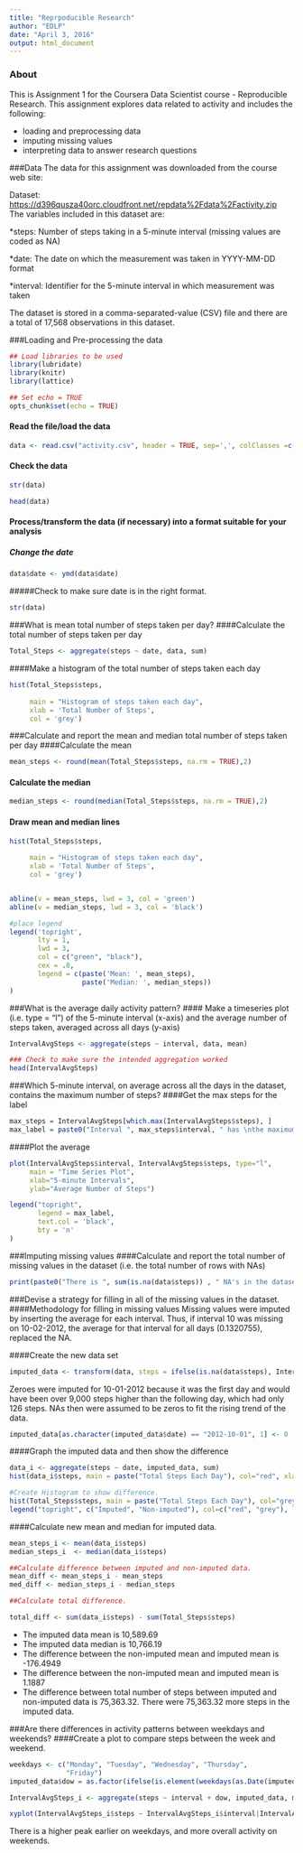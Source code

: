---
title: "Reprpoducible Research"
author: "EDLP"
date: "April 3, 2016"
output: html_document
---

### About
This is Assignment 1 for the Coursera Data Scientist course - Reproducible Research. This assignment explores data related to activity and includes the following:

* loading and preprocessing data
* imputing missing values
* interpreting data to answer research questions

###Data
The data for this assignment was downloaded from the course web site:  

Dataset: [https://d396qusza40orc.cloudfront.net/repdata%2Fdata%2Factivity.zip](Activity monitoring data [52K])  
The variables included in this dataset are:  

*steps: Number of steps taking in a 5-minute interval (missing values are coded as NA)

*date: The date on which the measurement was taken in YYYY-MM-DD format

*interval: Identifier for the 5-minute interval in which measurement was taken

The dataset is stored in a comma-separated-value (CSV) file and there are a total of 17,568 observations in this dataset.

###Loading and Pre-processing the data
```{r}
## Load libraries to be used
library(lubridate)
library(knitr)
library(lattice)
```

```{r}
## Set echo = TRUE
opts_chunk$set(echo = TRUE)
```

#### Read the file/load the data
```{r}
data <- read.csv("activity.csv", header = TRUE, sep=',', colClasses =c("numeric", "character", "integer"))
```
#### Check the data
```{r}
str(data)

head(data)
```

#### Process/transform the data (if necessary) into a format suitable for your analysis
##### Change the date
```{r}
data$date <- ymd(data$date)
```
#####Check to make sure date is in the right format.
```{r}
str(data)
```

###What is mean total number of steps taken per day?
####Calculate the total number of steps taken per day
```{r}
Total_Steps <- aggregate(steps ~ date, data, sum)
```
####Make a histogram of the total number of steps taken each day
```{r}
hist(Total_Steps$steps, 
   
     main = "Histogram of steps taken each day",
     xlab = 'Total Number of Steps',
     col = 'grey')
```

###Calculate and report the mean and median total number of steps taken per day
####Calculate the mean
```{r}
mean_steps <- round(mean(Total_Steps$steps, na.rm = TRUE),2)
```

#### Calculate the median
```{r}
median_steps <- round(median(Total_Steps$steps, na.rm = TRUE),2)
```
#### Draw mean and median lines
```{r}
hist(Total_Steps$steps, 
  
     main = "Histogram of steps taken each day",
     xlab = 'Total Number of Steps',
     col = 'grey')


abline(v = mean_steps, lwd = 3, col = 'green')
abline(v = median_steps, lwd = 3, col = 'black')

#place legend
legend('topright',
       lty = 1,
       lwd = 3,
       col = c("green", "black"),
       cex = .8, 
       legend = c(paste('Mean: ', mean_steps),
                  paste('Median: ', median_steps))
)
```
  
###What is the average daily activity pattern?
#### Make a timeseries plot (i.e. type = "l") of the 5-minute interval (x-axis) and the average number of steps taken, averaged across all days (y-axis)
```{r}
IntervalAvgSteps <- aggregate(steps ~ interval, data, mean)

### Check to make sure the intended aggregation worked
head(IntervalAvgSteps)
```

###Which 5-minute interval, on average across all the days in the dataset, contains the maximum number of steps?
####Get the max steps for the label
```{r}
max_steps = IntervalAvgSteps[which.max(IntervalAvgSteps$steps), ]
max_label = paste0("Interval ", max_steps$interval, " has \nthe maximum number of steps: \n", round(max_steps$steps,2))
```
####Plot the average
```{r}
plot(IntervalAvgSteps$interval, IntervalAvgSteps$steps, type="l",
     main = "Time Series Plot",
     xlab="5-minute Intervals",
     ylab="Average Number of Steps")

legend("topright",
       legend = max_label,
       text.col = 'black',
       bty = 'n'
)
```
  
###Imputing missing values
####Calculate and report the total number of missing values in the dataset (i.e. the total number of rows with NAs)
```{r}
print(paste0("There is ", sum(is.na(data$steps)) , " NA's in the dataset."))
```
###Devise a strategy for filling in all of the missing values in the dataset.
####Methodology for filling in missing values
Missing values were imputed by inserting the average for each interval. Thus, if interval 10 was missing on 10-02-2012, the average for that interval for all days (0.1320755), replaced the NA.

####Create the new data set
```{r}
imputed_data <- transform(data, steps = ifelse(is.na(data$steps), IntervalAvgSteps$steps[match(data$interval, IntervalAvgSteps$interval)], data$steps))
```
  
Zeroes were imputed for 10-01-2012 because it was the first day and would have been over 9,000 steps higher than the following day, which had only 126 steps. NAs then were assumed to be zeros to fit the rising trend of the data.
```{r}
imputed_data[as.character(imputed_data$date) == "2012-10-01", 1] <- 0
```
####Graph the imputed data and then show the difference
```{r}
data_i <- aggregate(steps ~ date, imputed_data, sum)
hist(data_i$steps, main = paste("Total Steps Each Day"), col="red", xlab="Number of Steps")

#Create Histogram to show difference. 
hist(Total_Steps$steps, main = paste("Total Steps Each Day"), col="grey", xlab="Number of Steps", add=T)
legend("topright", c("Imputed", "Non-imputed"), col=c("red", "grey"), lwd=10)
```
  
####Calculate new mean and median for imputed data.
```{r}
mean_steps_i <- mean(data_i$steps)
median_steps_i  <- median(data_i$steps)

##Calculate difference between imputed and non-imputed data.
mean_diff <- mean_steps_i - mean_steps
med_diff <- median_steps_i - median_steps

##Calculate total difference.

total_diff <- sum(data_i$steps) - sum(Total_Steps$steps)
```
    

* The imputed data mean is 10,589.69
* The imputed data median is 10,766.19
* The difference between the non-imputed mean and imputed mean is -176.4949
* The difference between the non-imputed mean and imputed mean is 1.1887
* The difference between total number of steps between imputed and non-imputed data is 75,363.32. There were 75,363.32 more steps in the imputed data.

###Are there differences in activity patterns between weekdays and weekends?
####Create a plot to compare steps between the week and weekend. 


```{r}
weekdays <- c("Monday", "Tuesday", "Wednesday", "Thursday", 
              "Friday")
imputed_data$dow = as.factor(ifelse(is.element(weekdays(as.Date(imputed_data$date)),weekdays), "Weekday", "Weekend"))

IntervalAvgSteps_i <- aggregate(steps ~ interval + dow, imputed_data, mean)

xyplot(IntervalAvgSteps_i$steps ~ IntervalAvgSteps_i$interval|IntervalAvgSteps_i$dow, main="Average Steps per Day by Interval",xlab="Interval", ylab="Steps",layout=c(1,2), type="l")
```
  
There is a higher peak earlier on weekdays, and more overall activity on weekends.